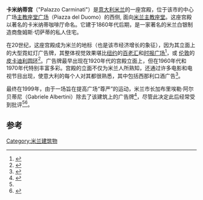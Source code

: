 {{Infobox building
| name                = 卡米纳蒂宫
| native_name         = Palazzo Carminati
| image               = PiazzaDelDuomoMilanoDaSopraIlDuomo.jpg
| map_type            =  Italy Milan Central#Italy
| map_dot_label       = Palazzo Carminati
| location_city       = 米兰
| location_country    =意大利
| coordinates         = {{coord|45.464232|9.188358|display=title,inline}}
| completion_date     = 	1867年
}}
'''卡米纳蒂宫'''（"Palazzo Carminati"）是[[意大利|意大利]][[米兰|米兰]]的一座宫殿，位于该市的中心广场[[主教座堂广场_(米兰)|主教座堂广场]]（Piazza del Duomo）的西侧, 面向[[米兰主教座堂|米兰主教座堂]]。这座宫殿以著名的卡米纳蒂咖啡厅命名。它建于1860年代后期，是一家著名的米兰白银制造商詹姆斯·切萨蒂的私人住宅。

在20世纪，这座宫殿成为米兰的地标（也是该市经济增长的象征），因为其立面上的大型霓虹灯广告牌，其整体视觉效果堪比[[纽约|纽约]]的[[百老汇|百老汇]]和[[时报广场|时报广场]]<ref>{{Cite web |url=http://archiviostorico.corriere.it/1999/maggio/21/Piazza_Duomo_con_insegne_nostra_co_0_9905213909.shtml |title=Piazza Duomo, con le insegne se ne va la nostra Broadway |accessdate=2020-10-10 |archive-date=2015-11-20 |archive-url=https://web.archive.org/web/20151120050955/http://archiviostorico.corriere.it/1999/maggio/21/Piazza_Duomo_con_insegne_nostra_co_0_9905213909.shtml |dead-url=no }}</ref>，或 [[伦敦|伦敦]]的[[皮卡迪利圆环|皮卡迪利圆环]]<ref name="bertelli">{{Cite web |url=http://archiviostorico.corriere.it/2000/dicembre/30/Bertelli_riaccendete_insegne_Palazzo_Carminati_co_7_0012309717.shtml |title=Bertelli: riaccendete le insegne di Palazzo Carminati |accessdate=2020-10-10 |archive-date=2015-10-31 |archive-url=https://web.archive.org/web/20151031045327/http://archiviostorico.corriere.it/2000/dicembre/30/Bertelli_riaccendete_insegne_Palazzo_Carminati_co_7_0012309717.shtml |dead-url=no }}</ref>。广告牌最早出现在1920年代的宫殿立面上，但在1960年代和1970年代特别丰富多彩。宫殿的立面不仅为米兰人所熟知，还通过许多电影和电视节目出现，使意大利的每个人对其都很熟悉，其中包括西那利口酒广告<ref>{{Cite web |url=http://www.quidtum.it/blog/2006/11/07/ah-the-simple-pleasures-in-life/ |title=Ah, the simple pleasures in life |access-date=2020-10-10 |archive-date=2020-10-17 |archive-url=https://web.archive.org/web/20201017140726/http://www.quidtum.it/blog/2006/11/07/ah-the-simple-pleasures-in-life/ |dead-url=no }}</ref>。

最终在1999年，由于一场旨在提高广场“尊严”的运动，米兰市长加布里埃勒·阿尔贝蒂尼（Gabriele Albertini）除去了该建筑上的广告牌<ref>{{Cite web |url=http://www.storiadimilano.it/citta/Piazza_Duomo/la_sistemazione_finale_della_piazza.htm#_ftnref4 |title=La sistemazione finale della piazza |access-date=2020-10-10 |archive-date=2020-02-10 |archive-url=https://web.archive.org/web/20200210033555/http://www.storiadimilano.it/citta/Piazza_Duomo/la_sistemazione_finale_della_piazza.htm#_ftnref4 |dead-url=no }}</ref>，尽管此决定此后经常受到批评<ref name="bertelli"/><ref>{{Cite web |url=http://archiviostorico.corriere.it/2007/giugno/16/Piazza_Duomo_tornino_neon_Palazzo_co_7_070616008.shtml |title=Piazza Duomo: tornino i neon di Palazzo Carminati |accessdate=2020-10-10 |archive-date=2015-11-18 |archive-url=https://web.archive.org/web/20151118004654/http://archiviostorico.corriere.it/2007/giugno/16/Piazza_Duomo_tornino_neon_Palazzo_co_7_070616008.shtml |dead-url=no }}</ref>。

==参考==
<references/>
{{米兰地标}}
[[Category:米兰建筑物|Category:米兰建筑物]]